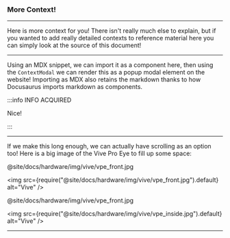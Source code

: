 ### More Context!

***

Here is more context for you! There isn't really much else 
to explain, but if you wanted to add really detailed contexts 
to reference material here you can simply look at the source 
of this document!

***

Using an MDX snippet, we can import it as a component here, then 
using the `ContextModal` we can render this as a popup modal element 
on the website! Importing as MDX also retains the markdown thanks to 
how Docusaurus imports markdown as components.

:::info INFO ACQUIRED

Nice!

:::

***

If we make this long enough, we can actually have scrolling as an option too!
Here is a big image of the Vive Pro Eye to fill up some space:

@site/docs/hardware/img/vive/vpe_front.jpg

<img src={require("@site/docs/hardware/img/vive/vpe_front.jpg").default} alt="Vive" />

@site/docs/hardware/img/vive/vpe_front.jpg

<img src={require("@site/docs/hardware/img/vive/vpe_inside.jpg").default} alt="Vive" />

***